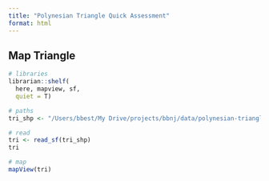 ```yaml
---
title: "Polynesian Triangle Quick Assessment"
format: html
---
```


## Map Triangle

```r
# libraries
librarian::shelf(
  here, mapview, sf,
  quiet = T)

# paths
tri_shp <- "/Users/bbest/My Drive/projects/bbnj/data/polynesian-triangle_shapefile/polynesian_triangle_clipped.shp"

# read
tri <- read_sf(tri_shp)
tri

# map
mapView(tri)
```


